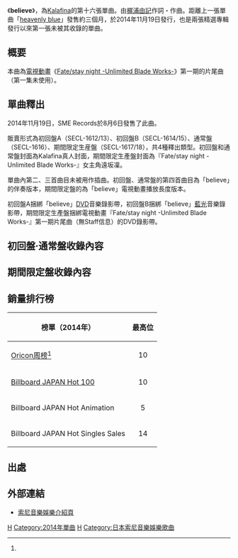 {{lowercase}}
{{Infobox Single 
| Name            = believe
| Cover           = Believe by Kalafina cover.jpg
| Artist          = [[Kalafina|Kalafina]]
| Album           = 
| A-side          = 
| B-side          = in every nothing <br/>lapis
| Released        = 2014年11月19日
| Format          = [[單曲|MAXI單曲]]
| Recorded        = 
| Genre           = [[J-POP|J-POP]]、[[動畫歌曲|動畫歌曲]]
| Length          = 18分06秒（初回盤、通常盤） <br/> 14分48秒（期間限定盤）
| Label           = [[SME_Records|SME Records]]
| Writer          = [[梶浦由記|梶浦由記]]
| Producer        = 梶浦由記
| Certification   =
| Chart position  = * 10位{{smaller|（[[Oricon公信榜|Oricon周榜]]）}}<ref name="oricon">{{Cite web|url=http://www.oricon.co.jp/prof/442690/products/1097830/1/|author=|publisher=[[オリコン|オリコン]]|accessdate=2014-11-25|title=存档副本|archive-date=2014-12-11|archive-url=https://web.archive.org/web/20141211005646/http://www.oricon.co.jp/prof/442690/products/1097830/1/|dead-url=no}}</ref>
| Last single     = [[heavenly_blue|heavenly blue]]<br />（2014年）
| This single     = '''believe'''<br />（2014年）
| Next single     = [[ring_your_bell|ring your bell]]<br />（2015年）
| Misc = 
}}
《'''believe'''》，為[[Kalafina|Kalafina]]的第十六張單曲。由[[梶浦由記|梶浦由記]]作詞・作曲。距離上一張單曲「[[heavenly_blue|heavenly blue]]」發售約三個月，於2014年11月19日發行，也是兩張精選專輯發行以來第一張未被其收錄的單曲。

== 概要 ==
本曲為[[電視動畫|電視動畫]]《[[Fate/stay_night|Fate/stay night -Unlimited Blade Works-]]》第一期的片尾曲（第一集未使用）。

== 單曲釋出 ==
2014年11月19日，SME Records於8月6日發售了此曲。

販賣形式為初回盤A（SECL-1612/13）、初回盤B（SECL-1614/15）、通常盤（SECL-1616）、期間限定生産盤（SECL-1617/18），共4種釋出類型。初回盤和通常盤封面為Kalafina真人封面，期間限定生產盤封面為『Fate/stay night -Unlimited Blade Works-』女主角遠坂凜。

單曲內第二、三首曲目未被用作插曲。初回盤、通常盤的第四首曲目為「believe」的伴奏版本，期間限定盤的為「believe」電視動畫播放長度版本。

初回盤A捆綁「believe」[[DVD|DVD]]音樂錄影帶，初回盤B捆綁「believe」[[藍光|藍光]]音樂錄影帶，期間限定生產盤捆綁電視動畫『Fate/stay night -Unlimited Blade Works-』第一期片尾曲（無Staff信息）的DVD錄影帶。

== 初回盤·通常盤收錄內容 ==
{{tracklist
| collapsed       = 
| headline        = CD單曲
| extra_column    = 
| total_length    = 18:06
| all_writing     = 梶浦由記
| all_lyrics      = 
| all_music       = 
| all_arrangements = 梶浦由記
| writing_credits = 
| lyrics_credits  = 
| music_credits   = 
| title1          = believe
| note1           = 電視動畫『Fate/stay night -Unlimited Blade Works-』第一期片尾曲
| writer1         = 
| lyrics1         = 
| music1          = 
| extra1          = 
| length1         = 4:51
| title2          = in every nothing
| note2           = 
| writer2         = 
| lyrics2         =
| music2          = 
| extra2          = 
| length2         = 4:36
| title3          = lapis 
| note3           = 
| writer3         = 
| lyrics3         = 
| music3          = 
| extra3          = 
| length3         = 3:48
| title4          = believe 〜instrumental〜 
| note4           = 
| writer4         = 
| lyrics4         = 
| music4          = 
| extra4          = 
| length4         = 4:51
}}
{{tracklist
| collapsed       = 
| headline        = DVD（初回盤A）・BD（初回盤B）
| extra_column    =
| total_length    = 
| writing_credits = 
| lyrics_credits  = 
| music_credits   = 

| title1          = believe
| note1           = Music Video
}}

== 期間限定盤收錄內容 ==
{{tracklist
| collapsed       = 
| headline        = CD單曲
| extra_column    = 
| total_length    = 14:48
| all_writing     = 梶浦由記
| all_lyrics      = 
| all_music       = 
| all_arrangements = 梶浦由記
| writing_credits = 
| lyrics_credits  = 
| music_credits   = 
| title1          = believe
| note1           = 電視動畫『Fate/stay night -Unlimited Blade Works-』第一期片尾曲
| writer1         = 
| lyrics1         = 
| music1          = 
| extra1          = 
| length1         = 4:51
| title2          = in every nothing
| note2           = 
| writer2         = 
| lyrics2         =
| music2          = 
| extra2          = 
| length2         = 4:36
| title3          = lapis 
| note3           = 
| writer3         = 
| lyrics3         = 
| music3          = 
| extra3          = 
| length3         = 3:48
| title4          = believe 〜TV Size〜 
| note4           = 
| writer4         = 
| lyrics4         = 
| music4          = 
| extra4          = 
| length4         = 1:32
}}
{{tracklist
| collapsed       = 
| headline        = DVD
| extra_column    =
| total_length    = 
| writing_credits = 
| lyrics_credits  = 
| music_credits   = 

| title1          = 電視動畫『Fate/stay night -Unlimited Blade Works-』第一期片尾曲（無Staff信息）
| note1           = 
}}
== 銷量排行榜 ==
{| class="wikitable" style="font-size:small;"
! 榜單（2014年） !! 最高位
|-
| [[Oricon公信榜|Oricon周榜]]<ref name="oricon" /> || style="text-align:center;"|10
|-
| [[ビルボード|Billboard JAPAN Hot 100]]|| style="text-align:center;"|10
|-
| Billboard JAPAN Hot Animation || style="text-align:center;"|5
|-
| Billboard JAPAN Hot Singles Sales || style="text-align:center;"|14
|}

== 出處 ==
{{Reflist}}

== 外部連結 ==
* [http://www.sonymusic.co.jp/artist/kalafina/discography/SECL-1617 索尼音樂娛樂介紹頁]{{Wayback|url=http://www.sonymusic.co.jp/artist/kalafina/discography/SECL-1617 |date=20141227071205 }}

{{Kalafina}}

[[Category:Kalafina單曲|H]]
[[Category:2014年單曲|Category:2014年單曲]]
[[Category:電視動畫主題曲|H]]
[[Category:日本索尼音樂娛樂歌曲|Category:日本索尼音樂娛樂歌曲]]
